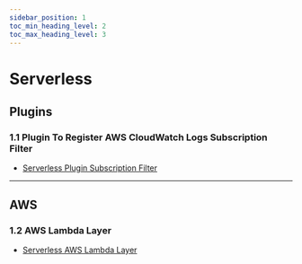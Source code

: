 ```yaml
---
sidebar_position: 1
toc_min_heading_level: 2
toc_max_heading_level: 3
---
```


# Serverless

## Plugins

### 1.1 Plugin To Register AWS CloudWatch Logs Subscription Filter
- [Serverless Plugin Subscription Filter](/docs/programming-languages/serverless/1-1-log-subscription-filter-aws-cloudwatch)

---

## AWS

### 1.2 AWS Lambda Layer
- [Serverless AWS Lambda Layer](/docs/programming-languages/serverless/1-2-aws-lambda-layer)
